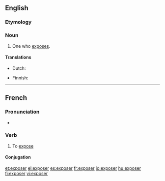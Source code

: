 ==English==

===Etymology===
{{suffix|expose|er}}

===Noun===
{{en-noun}}

# One who [[expose]]s.

====Translations====
{{trans-top|one who exposes}}
* Dutch: {{t|nl|tentoonsteller|m}}
{{trans-mid}}
* Finnish: {{t|fi|paljastaja}}
{{trans-bottom}}

----

==French==

===Pronunciation===
* {{audio|Fr-exposer.ogg|Audio}}

===Verb===
{{fr-verb}}

# To [[expose]]

====Conjugation====
{{fr-conj-er|expos|avoir}}

[[et:exposer]]
[[el:exposer]]
[[es:exposer]]
[[fr:exposer]]
[[io:exposer]]
[[hu:exposer]]
[[fi:exposer]]
[[vi:exposer]]